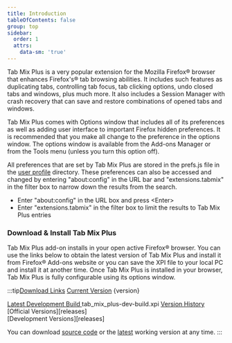 ```yaml
---
title: Introduction
tableOfContents: false
group: top
sidebar:
  order: 1
  attrs:
    data-sm: 'true'
---
```



Tab Mix Plus is a very popular extension for the Mozilla Firefox&reg; browser that enhances
Firefox's&reg; tab browsing abilities. It includes such features as duplicating tabs, controlling
tab focus, tab clicking options, undo closed tabs and windows, plus much more. It also includes a
Session Manager with crash recovery that can save and restore combinations of opened tabs and
windows.

Tab Mix Plus comes with Options window that includes all of its preferences as well as adding user
interface to important Firefox hidden preferences. It is recommended that you make all change to the
preference in the options window. The options window is available from the Add-ons Manager or from
the Tools menu (unless you turn this option off).

All preferences that are set by Tab Mix Plus are stored in the prefs.js file in the
[user profile](https://support.mozilla.org/en-US/kb/profiles-where-firefox-stores-user-data)
directory. These preferences can also be accessed and changed by entering "about\:config" in the URL
bar and "extensions.tabmix" in the filter box to narrow down the results from the search.

- Enter "about\:config" in the URL box and press &lt;Enter&gt;
- Enter "extensions.tabmix" in the filter box to limit the results to Tab Mix Plus entries

### Download & Install Tab Mix Plus

Tab Mix Plus add-on installs in your open active Firefox&reg; browser. You can use the links below
to obtain the latest version of Tab Mix Plus and install it from Firefox&reg; Add-ons website or you
can save the XPI file to your local PC and install it at another time. Once Tab Mix Plus is
installed in your browser, Tab Mix Plus is fully configurable using its options window.

:::tip[Download Links]
[Current Version][releases] <span>{version}</span> <br/>

<span class="flex gap-1">
  <a href={devbuildpath} target="_blank">
    Latest Development Build
  </a>
  tab_mix_plus-dev-build.xpi
</span>
<u>Version History</u> <br />
[Official Versions][releases] <br />
[Development Versions][releases]

You can download [source code](https://github.com/onemen/TabMixPlus) or the [latest][releases]
working version at any time.
:::

[releases]: https://github.com/onemen/TabMixPlus/releases/
[Download Links]: #
